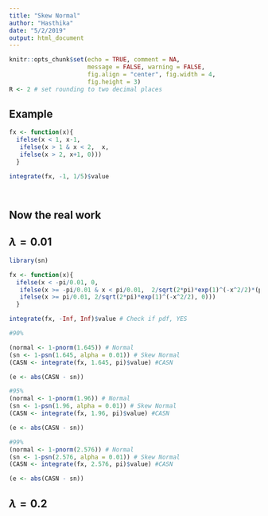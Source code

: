 ```yaml
---
title: "Skew Normal"
author: "Hasthika"
date: "5/2/2019"
output: html_document
---
```


```r
knitr::opts_chunk$set(echo = TRUE, comment = NA, 
                      message = FALSE, warning = FALSE, 
                      fig.align = "center", fig.width = 4, 
                      fig.height = 3)
R <- 2 # set rounding to two decimal places
```

## Example
```r

fx <- function(x){
  ifelse(x < 1, x-1,
   ifelse(x > 1 & x < 2,  x,
   ifelse(x > 2, x+1, 0)))
  }

integrate(fx, -1, 1/5)$value




```

## Now the real work

## $\lambda = 0.01$

```r

library(sn)

fx <- function(x){
  ifelse(x < -pi/0.01, 0,
   ifelse(x >= -pi/0.01 & x < pi/0.01,  2/sqrt(2*pi)*exp(1)^(-x^2/2)*(pi+0.01*x+sin(0.01*x))/(2*pi),
   ifelse(x >= pi/0.01, 2/sqrt(2*pi)*exp(1)^(-x^2/2), 0)))
  }

integrate(fx, -Inf, Inf)$value # Check if pdf, YES

#90%

(normal <- 1-pnorm(1.645)) # Normal
(sn <- 1-psn(1.645, alpha = 0.01)) # Skew Normal
(CASN <- integrate(fx, 1.645, pi)$value) #CASN

(e <- abs(CASN - sn))

#95%
(normal <- 1-pnorm(1.96)) # Normal
(sn <- 1-psn(1.96, alpha = 0.01)) # Skew Normal
(CASN <- integrate(fx, 1.96, pi)$value) #CASN

(e <- abs(CASN - sn))

#99%
(normal <- 1-pnorm(2.576)) # Normal
(sn <- 1-psn(2.576, alpha = 0.01)) # Skew Normal
(CASN <- integrate(fx, 2.576, pi)$value) #CASN

(e <- abs(CASN - sn))
```




## $\lambda = 0.2$

